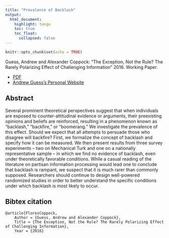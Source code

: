 ```yaml
---
title: "Prevalence of Backlash"
output: 
  html_document:
    highlight: tango
    toc: true
    toc_float:
      collapsed: false
---
```


```r
knitr::opts_chunk$set(echo = TRUE)
```

Guess, Andrew and Alexander Coppock: “The Exception, Not the Rule? The Rarely Polarizing Effect of Challenging Information” 2016. Working Paper.

- [PDF](papers/GC_prevalence.pdf)
- [Andrew Guess's Personal Website](https://andyguess.com/)


## Abstract

Several prominent theoretical perspectives suggest that when individuals are exposed to counter-attitudinal evidence or arguments, their preexisting opinions and beliefs are reinforced, resulting in a phenomenon known as “backlash,” “backfire,” or “boomerang.” We investigate the prevalence of this effect. Should we expect that all attempts to persuade those who disagree will backfire? First, we formalize the concept of backlash and specify how it can be measured. We then present results from three survey experiments – two on Mechanical Turk and one on a nationally representative sample – in which we find no evidence of backlash, even under theoretically favorable conditions. While a casual reading of the literature on partisan information processing would lead one to conclude that backlash is rampant, we suspect that it is much rarer than commonly supposed. Researchers should continue to design well-powered randomized studies in order to better understand the specific conditions under which backlash is most likely to occur.


## Bibtex citation

```
@article{FloresCoppock,
	Author = {Guess, Andrew and Alexander Coppock},
	Title = {The Exception, Not the Rule? The Rarely Polarizing Effect of Challenging Information},
	Year = {2016}
```
